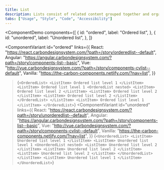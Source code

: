 ```yaml
---
title: List
description: Lists consist of related content grouped together and organized vertically.
tabs: ["Usage", "Style", "Code", "Accessibility"]
---
```


<ComponentDemo
  components={[
    {
      id: "ordered",
      label: "Ordered list",
    },
    {
      id: "unordered",
      label: "Unordered list",
    },
  ]}
>
  <ComponentVariant
    id="ordered"
    links={{
      React:
        "https://react.carbondesignsystem.com/?path=/story/orderedlist--default",
      Angular:
        "https://angular.carbondesignsystem.com/?path=/story/components-list--basic",
      Vue:
        "http://vue.carbondesignsystem.com/?path=/story/components-cvlist--default",
      Vanilla: "https://the-carbon-components.netlify.com/?nav=list",
    }}
  >{`
    <OrderedList>
      <ListItem>
        Ordered list level 1
      </ListItem>
      <ListItem>
        Ordered list level 1
        <OrderedList nested>
          <ListItem>
            Ordered list level 2
          </ListItem>
          <ListItem>
            Ordered list level 2
          </ListItem>
          <ListItem>
            Ordered list level 2
          </ListItem>
        </OrderedList>
      </ListItem>
      <ListItem>
        Ordered list level 1
      </ListItem>
    </OrderedList>
  `}</ComponentVariant>
  <ComponentVariant
    id="unordered"
    links={{
      React:
        "https://react.carbondesignsystem.com/?path=/story/unorderedlist--default",
      Angular:
        "https://angular.carbondesignsystem.com/?path=/story/components-list--basic",
      Vue:
        "http://vue.carbondesignsystem.com/?path=/story/components-cvlist--default",
      Vanilla: "https://the-carbon-components.netlify.com/?nav=list",
    }}
  >{`
      <UnorderedList>
        <ListItem>
          Unordered list level 1
        </ListItem>
        <ListItem>
          Unordered list level 1
          <UnorderedList nested>
            <ListItem>
              Unordered list level 2
            </ListItem>
            <ListItem>
              Unordered list level 2
            </ListItem>
            <ListItem>
              Unordered list level 2
            </ListItem>
          </UnorderedList>
        </ListItem>
        <ListItem>
          Unordered list level 1
        </ListItem>
      </UnorderedList>
  `}</ComponentVariant>
</ComponentDemo>
